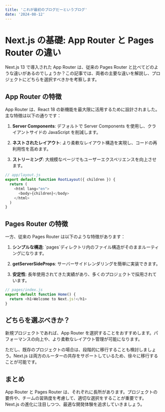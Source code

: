 ```yaml
---
title: 'これが最初のブログだーというブログ'
date: '2024-08-12'
---
```


# Next.js の基礎: App Router と Pages Router の違い

Next.js 13 で導入された App Router は、従来の Pages Router と比べてどのような違いがあるのでしょうか？この記事では、両者の主要な違いを解説し、プロジェクトにどちらを選択すべきかを考察します。

## App Router の特徴

App Router は、React 18 の新機能を最大限に活用するために設計されました。主な特徴は以下の通りです：

1. **Server Components**: デフォルトで Server Components を使用し、クライアントサイドの JavaScript を削減します。

2. **ネストされたレイアウト**: より柔軟なレイアウト構造を実現し、コードの再利用性を高めます。

3. **ストリーミング**: 大規模なページでもユーザーエクスペリエンスを向上させます。

```javascript
// app/layout.js
export default function RootLayout({ children }) {
  return (
    <html lang="en">
      <body>{children}</body>
    </html>
  )
}
```

## Pages Router の特徴

一方、従来の Pages Router は以下のような特徴があります：

1. **シンプルな構造**: \`pages\`ディレクトリ内のファイル構造がそのままルーティングになります。

2. **getServerSideProps**: サーバーサイドレンダリングを簡単に実装できます。

3. **安定性**: 長年使用されてきた実績があり、多くのプロジェクトで採用されています。

```javascript
// pages/index.js
export default function Home() {
  return <h1>Welcome to Next.js!</h1>
}
```

## どちらを選ぶべきか？

新規プロジェクトであれば、App Router を選択することをおすすめします。パフォーマンスの向上や、より柔軟なレイアウト管理が可能になります。

ただし、既存のプロジェクトの場合は、段階的に移行することも検討しましょう。Next.js は両方のルーターの共存をサポートしているため、徐々に移行することが可能です。

## まとめ

App Router と Pages Router は、それぞれに長所があります。プロジェクトの要件や、チームの習熟度を考慮して、適切な選択をすることが重要です。Next.js の進化に注目しつつ、最適な開発体験を追求していきましょう。
